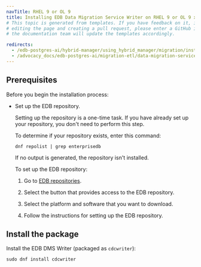 ```yaml
---
navTitle: RHEL 9 or OL 9
title: Installing EDB Data Migration Service Writer on RHEL 9 or OL 9 x86_64
# This topic is generated from templates. If you have feedback on it, instead of
# editing the page and creating a pull request, please enter a GitHub issue and
# the documentation team will update the templates accordingly.

redirects:
  - /edb-postgres-ai/hybrid-manager/using_hybrid_manager/migration/installing2/linux_x86_64/edb-dms-writer_rhel_9
  - /advocacy_docs/edb-postgres-ai/migration-etl/data-migration-service/getting_started/installing2/linux_x86_64/edb-dms-writer_rhel_9
---
```


## Prerequisites

Before you begin the installation process:

- Set up the EDB repository.

  Setting up the repository is a one-time task. If you have already set up your repository, you don't need to perform this step.

  To determine if your repository exists, enter this command:

  `dnf repolist | grep enterprisedb`

  If no output is generated, the repository isn't installed.

  To set up the EDB repository:

  1. Go to [EDB repositories](https://www.enterprisedb.com/repos-downloads).

  1. Select the button that provides access to the EDB repository.

  1. Select the platform and software that you want to download.

  1. Follow the instructions for setting up the EDB repository.

## Install the package

Install the EDB DMS Writer (packaged as `cdcwriter`):

```shell
sudo dnf install cdcwriter
```
